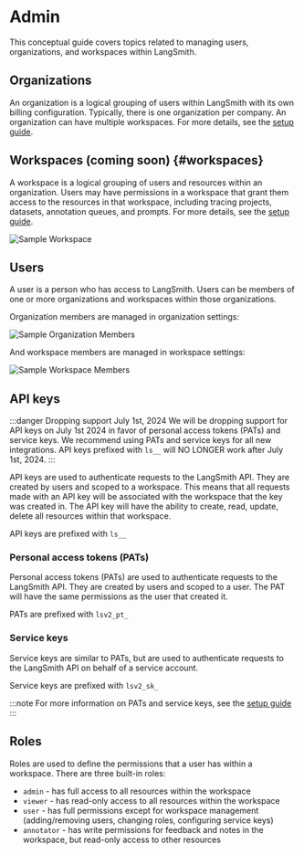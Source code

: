 # Admin

This conceptual guide covers topics related to managing users, organizations, and workspaces within LangSmith.

## Organizations

An organization is a logical grouping of users within LangSmith with its own billing configuration. Typically, there is one organization per company. An organization can have multiple workspaces. For more details, see the [setup guide](../../how_to_guides/setup/create_organization.mdx).

## Workspaces (coming soon) {#workspaces}

A workspace is a logical grouping of users and resources within an organization. Users may have permissions in a workspace that grant them access to the resources in that workspace, including tracing projects, datasets, annotation queues, and prompts. For more details, see the [setup guide](../../how_to_guides/setup/set_up_workspace.mdx).

![Sample Workspace](../static/sample_workspace.png)

## Users

A user is a person who has access to LangSmith. Users can be members of one or more organizations and workspaces within those organizations.

Organization members are managed in organization settings:

![Sample Organization Members](../static/sample_organization_members.png)

And workspace members are managed in workspace settings:

![Sample Workspace Members](../static/sample_workspace_members.png)

## API keys

:::danger Dropping support July 1st, 2024
We will be dropping support for API keys on July 1st 2024 in favor of personal access tokens (PATs) and service keys. We recommend using PATs and service keys for all new integrations. API keys prefixed with `ls__` will NO LONGER work after July 1st, 2024.
:::

API keys are used to authenticate requests to the LangSmith API. They are created by users and scoped to a workspace. This means that all requests made with an API key will be associated with the workspace that the key was created in. The API key will have the ability to create, read, update, delete all resources within that workspace.

API keys are prefixed with `ls__`

### Personal access tokens (PATs)

Personal access tokens (PATs) are used to authenticate requests to the LangSmith API. They are created by users and scoped to a user. The PAT will have the same permissions as the user that created it.

PATs are prefixed with `lsv2_pt_`

### Service keys

Service keys are similar to PATs, but are used to authenticate requests to the LangSmith API on behalf of a service account.

Service keys are prefixed with `lsv2_sk_`

:::note
For more information on PATs and service keys, see the [setup guide](../../how_to_guides/setup/create_account_api_key.mdx)
:::

## Roles

Roles are used to define the permissions that a user has within a workspace. There are three built-in roles:

- `admin` - has full access to all resources within the workspace
- `viewer` - has read-only access to all resources within the workspace
- `user` - has full permissions except for workspace management (adding/removing users, changing roles, configuring service keys)
- `annotator` - has write permissions for feedback and notes in the workspace, but read-only access to other resources
